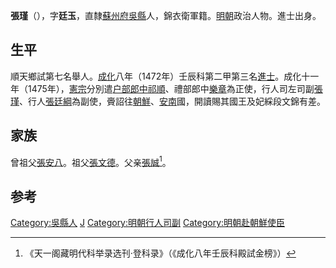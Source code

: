 {{Otheruses|other=名为张瑾的其他人物|张瑾}}
{{Otheruses|other=名为张廷玉的其他人物|张廷玉 (消歧义)}}

'''張瑾'''（{{bd|1448年||1481年||Zhang}}），字'''廷玉'''，直隸[[蘇州府|蘇州府]][[吳縣|吳縣]]人，錦衣衛軍籍。[[明朝|明朝]]政治人物。進士出身。

==生平==
順天鄉試第七名舉人。[[成化|成化]]八年（1472年）壬辰科第二甲第三名[[進士|進士]]。成化十一年（1475年），[[明憲宗|憲宗]]分別遣[[户部|户部]][[郎中|郎中]][[祁順|祁順]]、禮部郎中[[樂章_(天順進士)|樂章]]為正使，行人司左司副[[張瑾|張瑾]]、行人[[張廷綱|張廷綱]]為副使，賫詔往[[朝鮮|朝鮮]]、[[安南|安南]]國，開讀賜其國王及妃綵段文錦有差。

==家族==
曾祖父[[張安八|張安八]]。祖父[[張文德|張文德]]。父亲[[張誠|張誠]]<ref>《天一阁藏明代科举录选刊·登科录》（《成化八年壬辰科殿試金榜》）</ref>。

==参考==
{{reflist}}

{{成化八年壬辰科殿試金榜}}
{{DEFAULTSORT:Zhang張}}

[[Category:吳縣人|Category:吳縣人]]
[[Category:张姓|J]]
[[Category:明朝行人司副|Category:明朝行人司副]]
[[Category:明朝赴朝鮮使臣|Category:明朝赴朝鮮使臣]]